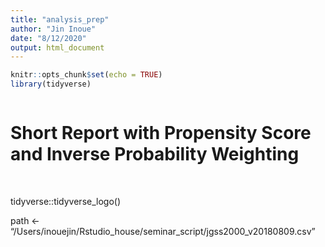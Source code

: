 ```yaml
---
title: "analysis_prep"
author: "Jin Inoue"
date: "8/12/2020"
output: html_document
---
```


```r
knitr::opts_chunk$set(echo = TRUE)
library(tidyverse)



```

# Short Report with Propensity Score and Inverse Probability Weighting

<br />

tidyverse::tidyverse_logo()

path <- "/Users/inouejin/Rstudio_house/seminar_script/jgss2000_v20180809.csv"







